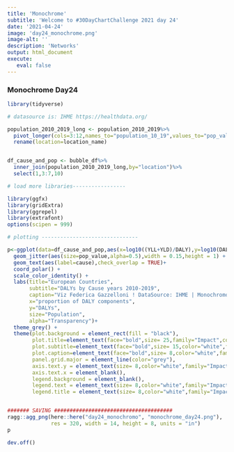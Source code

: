 ```yaml
---
title: 'Monochrome'
subtitle: 'Welcome to #30DayChartChallenge 2021 day 24'
date: '2021-04-24'
image: 'day24_monochrome.png'
image-alt: ''
description: 'Networks'
output: html_document
execute: 
   eval: false
---
```



### Monochrome Day24 
```r

library(tidyverse)

# datasource is: IHME https://healthdata.org/

population_2010_2019_long <- population_2010_2019%>%
  pivot_longer(cols=3:12,names_to="population_10_19",values_to="pop_value")%>%
  rename(location=location_name)


df_cause_and_pop <- bubble_df%>%
  inner_join(population_2010_2019_long,by="location")%>%
  select(1,3:7,10)

# load more libraries-----------------

library(ggfx)
library(gridExtra)
library(ggrepel)
library(extrafont)
options(scipen = 999)

# plotting -------------------------------

p<-ggplot(data=df_cause_and_pop,aes(x=log10((YLL+YLD)/DALY),y=log10(DALY),size=pop_value)) +
  geom_jitter(aes(size=pop_value,alpha=0.5),width = 0.15,height = 1) +
  geom_text(aes(label=cause),check_overlap = TRUE)+
  coord_polar() +
  scale_color_identity() +
  labs(title="European Countries",
       subtitle="DALYs by Cause years 2010-2019",
       caption="Viz Federica Gazzelloni ! DataSource: IHME | Monochromo Day 24",
       x="proportion of DALY components",
       y="DALYs",
       size="Population",
       alpha="Transparency")+
  theme_grey() + 
  theme(plot.background = element_rect(fill = "black"),
        plot.title=element_text(face="bold",size= 25,family="Impact",color="white"),
        plot.subtitle=element_text(face="bold",size= 15,color="white",family="Impact"),
        plot.caption=element_text(face="bold",size= 8,color="white",family="Impact"),
        panel.grid.major = element_line(color="grey"),
        axis.text.y = element_text(size= 8,color="white",family="Impact"),
        axis.text.x = element_blank(),
        legend.background = element_blank(),
        legend.text = element_text(size= 8,color="white",family="Impact"),
        legend.title = element_text(size= 8,color="white",family="Impact"))


####### SAVING ######################################
ragg::agg_png(here::here("day24_monochromo", "monochrome_day24.png"),
              res = 320, width = 14, height = 8, units = "in")
p

dev.off()




```
